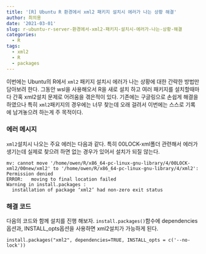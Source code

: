 ```yaml
---
title: '[R] Ubuntu R 환경에서 xml2 패키지 설치시 에러가 나는 상황 해결'
author: 최의용
date: '2021-03-01'
slug: r-ubuntu-r-server-환경에서-xml2-패키지-설치시-에러가-나는-상황-해결
categories:
  - R
tags:
  - xml2
  - R
  - packages
---
```


이번에는 Ubuntu의 R에서 `xml2` 패키지 설치시 에러가 나는 상황에 대한 간략한 방법만 담아보려 한다. 그동안 wsl을 사용해오서 R을 새로 설치 하고 여러 패키지를 설치할때마다 간혹 xml2설치 문제로 어려움을 겪은적이 있다. 기존에는 구글링으로 손쉽게 해결을 하였으나 특히 `xml2`패키지의 경우에는 너무 찾는데 오래 걸려서 이번에는 스스로 기록에 남겨놓으려 하는게 주 목적이다.

### 에러 메시지

`xml2`설치시 나오는 주요 에러는 다음과 같다. 특히 00LOCK-xml폴더 관련해서 에러가 생기는데 실제로 찾으려 하면 없는 경우가 있어서 설치가 되질 않는다.

```
mv: cannot move '/home/owen/R/x86_64-pc-linux-gnu-library/4/00LOCK-xml2/00new/xml2' to '/home/owen/R/x86_64-pc-linux-gnu-library/4/xml2': Permission denied
ERROR:   moving to final location failed
Warning in install.packages :
  installation of package ‘xml2’ had non-zero exit status
```

### 해결 코드

다음의 코드와 함께 설치를 진행 해보자. `install.packages()`함수에 dependencies옵션과, INSTALL_opts옵션을 사용하면 xml2설치가 가능하게 된다.

```
install.packages("xml2", dependencies=TRUE, INSTALL_opts = c('--no-lock'))
```

